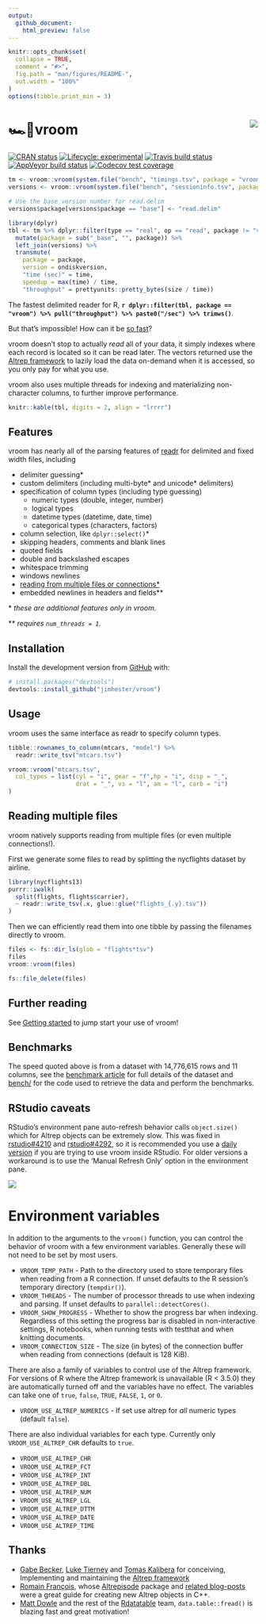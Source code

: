 ```yaml
---
output:
  github_document:
    html_preview: false
---
```


<!-- README.md is generated from README.Rmd. Please edit that file -->

```r
knitr::opts_chunk$set(
  collapse = TRUE,
  comment = "#>",
  fig.path = "man/figures/README-",
  out.width = "100%"
)
options(tibble.print_min = 3)
```

# 🏎💨vroom  <a href="http://jimhester.github.io/vroom"><img src="https://i.gifer.com/2TjY.gif" align="right" /></a>

<!-- badges: start -->
[![CRAN status](https://www.r-pkg.org/badges/version/vroom)](https://cran.r-project.org/package=vroom)
[![Lifecycle: experimental](https://img.shields.io/badge/lifecycle-experimental-orange.svg)](https://www.tidyverse.org/lifecycle/#experimental)
[![Travis build status](https://travis-ci.org/jimhester/vroom.svg?branch=master)](https://travis-ci.org/jimhester/vroom)
[![AppVeyor build status](https://ci.appveyor.com/api/projects/status/github/jimhester/vroom?branch=master&svg=true)](https://ci.appveyor.com/project/jimhester/vroom)
[![Codecov test coverage](https://codecov.io/gh/jimhester/vroom/branch/master/graph/badge.svg)](https://codecov.io/gh/jimhester/vroom?branch=master)
<!-- badges: end -->

```r
tm <- vroom::vroom(system.file("bench", "timings.tsv", package = "vroom"))
versions <- vroom::vroom(system.file("bench", "sessioninfo.tsv", package = "vroom"))

# Use the base version number for read.delim
versions$package[versions$package == "base"] <- "read.delim"

library(dplyr)
tbl <- tm %>% dplyr::filter(type == "real", op == "read", package != "vroom_dplyr") %>%
  mutate(package = sub("_base", "", package)) %>%
  left_join(versions) %>%
  transmute(
    package = package,
    version = ondiskversion,
    "time (sec)" = time,
    speedup = max(time) / time,
    "throughput" = prettyunits::pretty_bytes(size / time))
```

The fastest delimited reader for R, **`r dplyr::filter(tbl, package == "vroom") %>% pull("throughput") %>% paste0("/sec") %>% trimws()`**.

But that's impossible! How can it be [so fast](https://jimhester.github.io/vroom/articles/benchmarks/benchmarks.html)?

vroom doesn't stop to actually _read_ all of your data, it simply indexes where
each record is located so it can be read later. The vectors returned use the
[Altrep framework](https://svn.r-project.org/R/branches/ALTREP/ALTREP.html) to
lazily load the data on-demand when it is accessed, so you only pay for what
you use.

vroom also uses multiple threads for indexing and materializing non-character
columns, to further improve performance.

```r
knitr::kable(tbl, digits = 2, align = "lrrrr")
```

## Features

vroom has nearly all of the parsing features of
[readr](https://readr.tidyverse.org) for delimited and fixed width files, including

- delimiter guessing\*
- custom delimiters (including multi-byte\* and unicode\* delimiters)
- specification of column types (including type guessing)
  - numeric types (double, integer, number)
  - logical types
  - datetime types (datetime, date, time)
  - categorical types (characters, factors)
- column selection, like `dplyr::select()`\*
- skipping headers, comments and blank lines
- quoted fields
- double and backslashed escapes
- whitespace trimming
- windows newlines
- [reading from multiple files or connections\*](#reading-multiple-files)
- embedded newlines in headers and fields\*\*

\* *these are additional features only in vroom.*

\*\* *requires `num_threads = 1`.*

## Installation

Install the development version from [GitHub](https://github.com/) with:

``` r
# install.packages("devtools")
devtools::install_github("jimhester/vroom")
```
## Usage

vroom uses the same interface as readr to specify column types.

```r
tibble::rownames_to_column(mtcars, "model") %>%
  readr::write_tsv("mtcars.tsv")
```

```r
vroom::vroom("mtcars.tsv",
  col_types = list(cyl = "i", gear = "f",hp = "i", disp = "_",
                   drat = "_", vs = "l", am = "l", carb = "i")
)
```

## Reading multiple files

vroom natively supports reading from multiple files (or even multiple
connections!).

First we generate some files to read by splitting the nycflights dataset by
airline.
```r
library(nycflights13)
purrr::iwalk(
  split(flights, flights$carrier),
  ~ readr::write_tsv(.x, glue::glue("flights_{.y}.tsv"))
)
```

Then we can efficiently read them into one tibble by passing the filenames
directly to vroom.

```r
files <- fs::dir_ls(glob = "flights*tsv")
files
vroom::vroom(files)
```

```r
fs::file_delete(files)
```

## Further reading

See [Getting started](https://jimhester.github.io/vroom/articles/vroom.html)
to jump start your use of vroom!

## Benchmarks

The speed quoted above is from a dataset with 14,776,615 rows and 11 columns,
see the [benchmark
article](https://jimhester.github.io/vroom/articles/benchmarks/benchmarks.html)
for full details of the dataset and
[bench/](https://github.com/jimhester/vroom/blob/master/inst/bench) for the code
used to retrieve the data and perform the benchmarks.

## RStudio caveats

RStudio's environment pane auto-refresh behavior calls `object.size()` which for Altrep
objects can be extremely slow. This was fixed in
[rstudio#4210](https://github.com/rstudio/rstudio/pull/4210) and [rstudio#4292](https://github.com/rstudio/rstudio/pull/4292), so it is
recommended you use a [daily version](https://dailies.rstudio.com/) if you are
trying to use vroom inside RStudio. For older versions a workaround is to
use the 'Manual Refresh Only' option in the environment pane.

![](https://user-images.githubusercontent.com/470418/51357022-95a1f280-1a82-11e9-8035-3687c8fd5dd8.png)

# Environment variables

In addition to the arguments to the `vroom()` function, you can control the
behavior of vroom with a few environment variables. Generally these will not
need to be set by most users.

- `VROOM_TEMP_PATH` - Path to the directory used to store temporary files when
  reading from a R connection. If unset defaults to the R session's temporary
  directory (`tempdir()`).
- `VROOM_THREADS` - The number of processor threads to use when indexing and
  parsing. If unset defaults to `parallel::detectCores()`.
- `VROOM_SHOW_PROGRESS` - Whether to show the progress bar when indexing.
  Regardless of this setting the progress bar is disabled in non-interactive
  settings, R notebooks, when running tests with testthat and when knitting
  documents.
- `VROOM_CONNECTION_SIZE` - The size (in bytes) of the connection buffer when
  reading from connections (default is 128 KiB).

There are also a family of variables to control use of the Altrep framework.
For versions of R where the Altrep framework is unavailable (R < 3.5.0) they
are automatically turned off and the variables have no effect. The variables
can take one of `true`, `false`, `TRUE`, `FALSE`, `1`, or `0`.

- `VROOM_USE_ALTREP_NUMERICS` - If set use altrep for _all_ numeric types
  (default `false`).

There are also individual variables for each type. Currently only
`VROOM_USE_ALTREP_CHR` defaults to `true`.

- `VROOM_USE_ALTREP_CHR`
- `VROOM_USE_ALTREP_FCT`
- `VROOM_USE_ALTREP_INT`
- `VROOM_USE_ALTREP_DBL`
- `VROOM_USE_ALTREP_NUM`
- `VROOM_USE_ALTREP_LGL`
- `VROOM_USE_ALTREP_DTTM`
- `VROOM_USE_ALTREP_DATE`
- `VROOM_USE_ALTREP_TIME`

## Thanks

- [Gabe Becker](https://twitter.com/groundwalkergmb), [Luke
  Tierney](https://stat.uiowa.edu/~luke/) and [Tomas Kalibera](https://github.com/kalibera) for
  conceiving, Implementing and maintaining the [Altrep
  framework](https://svn.r-project.org/R/branches/ALTREP/ALTREP.html)
- [Romain François](https://twitter.com/romain_francois), whose
  [Altrepisode](https://purrple.cat/blog/2018/10/14/altrep-and-cpp/) package
  and [related blog-posts](https://purrple.cat/blog/2018/10/14/altrep-and-cpp/) were a great guide for creating new Altrep objects in C++.
- [Matt Dowle](https://twitter.com/mattdowle) and the rest of the [Rdatatable](https://github.com/Rdatatable) team, `data.table::fread()` is blazing fast and great motivation!

